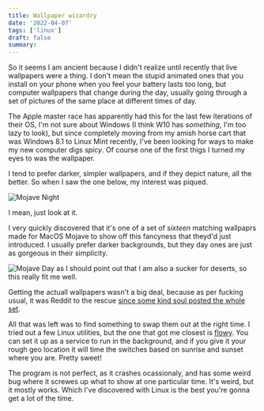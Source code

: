 ```yaml
---
title: Wallpaper wizardry
date: '2022-04-07'
tags: ['linux']
draft: false
summary: 
---
```

So it seems I am ancient because I didn't realize until recently that live wallpapers were a thing. I don't mean the stupid animated ones that you install on your phone when you feel your battery lasts too long, but computer wallpapers that change during the day, usually going through a set of pictures of the same place at different times of day.

The Apple master race has apparently had this for the last few iterations of their OS, I'm not sure about Windows (I think W10 has *something*, I'm too lazy to look), but since completely moving from my amish horse cart that was Windows 8.1 to Linux Mint recently, I've been looking for ways to make my new computer digs *spicy*. Of course one of the first thigs I turned my eyes to was the wallpaper.

I tend to prefer darker, simpler wallpapers, and if they depict nature, all the better. So when I saw the one below, my interest was piqued.

![Mojave Night](/static/images/Mojave-Night.jpg)

I mean, just look at it.

I very quickly discovered that it's one of a set of *sixteen* matching wallpaprs made for MacOS Mojave to show off this fancyness that theyd'd just introduced. I usually prefer darker backgrounds, but they day ones are just as gorgeous in their simplicity.

![Mojave Day](/static/images/Mojave-Day.jpg)
as
I should point out that I am also a sucker for deserts, so this really fit me well.

Getting the actuall wallpapers wasn't a big deal, because as per fucking usual, it was Reddit to the rescue [since some kind soul posted the whole set](https://www.reddit.com/r/apple/comments/8oz25c/all_16_full_resolution_macos_mojave_dynamic/). 

All that was left was to find something to swap them out at the right time. I tried out a few Linux utilities, but the one that got me closest is [flowy](https://github.com/vineetred/flowy). You can set it up as a service to run in the background, and if you give it your rough geo location it will time the switches based on sunrise and sunset where you are. Pretty sweet!

The program is not perfect, as it crashes ocassionaly, and has some weird bug where it screwes up what to show at one particular time. It's weird, but it mostly works. Which I've discovered with Linux is the best you're gonna get a lot of the time.